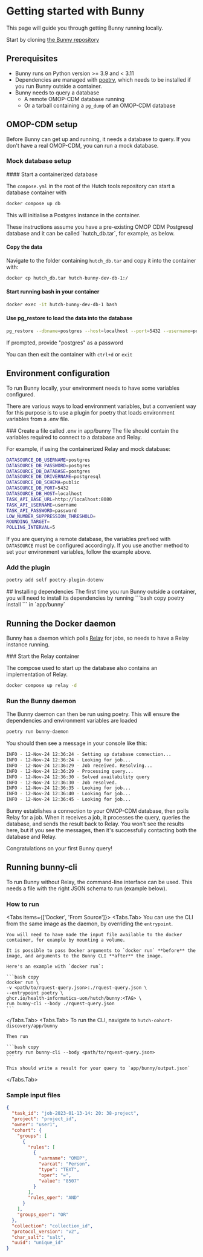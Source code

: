
# Getting started with Bunny

This page will guide you through getting Bunny running locally.

Start by cloning [the Bunny repository](https://github.com/Health-Informatics-UoN/hutch-bunny)

## Prerequisites

- Bunny runs on Python version >= 3.9 and < 3.11
- Dependencies are managed with [poetry](https://python-poetry.org/), which needs to be installed if you run Bunny outside a container.
- Bunny needs to query a database
  - A remote OMOP-CDM database running
  - Or a tarball containing a `pg_dump` of an OMOP-CDM database

## OMOP-CDM setup

Before Bunny can get up and running, it needs a database to query.
If you don't have a real OMOP-CDM, you can run a mock database.

### Mock database setup

<Steps>
#### Start a containerized database

The `compose.yml` in the root of the Hutch tools repository can start a database container with

```bash copy
docker compose up db
```

This will initialise a Postgres instance in the container.

<Callout type="info">
  These instructions assume you have a pre-existing OMOP CDM Postgresql database
  and it can be called `hutch_db.tar`, for example, as below.
</Callout>

#### Copy the data

Navigate to the folder containing `hutch_db.tar` and copy it into the container with:

```bash copy
docker cp hutch_db.tar hutch-bunny-dev-db-1:/
```

#### Start running bash in your container

```bash copy
docker exec -it hutch-bunny-dev-db-1 bash
```

#### Use pg_restore to load the data into the database

```bash copy
pg_restore --dbname=postgres --host=localhost --port=5432 --username=postgres --password hutch_db.tar
```

If prompted, provide "postgres" as a password

You can then exit the container with `ctrl+d` or `exit`

</Steps>

## Environment configuration

To run Bunny locally, your environment needs to have some variables configured.

There are various ways to load environment variables, but a convenient way for this purpose is to use a plugin for poetry that loads environment variables from a .env file.

<Steps>
### Create a file called .env in app/bunny
The file should contain the variables required to connect to a database and Relay.

For example, if using the containerized Relay and mock database:

```sh copy
DATASOURCE_DB_USERNAME=postgres
DATASOURCE_DB_PASSWORD=postgres
DATASOURCE_DB_DATABASE=postgres
DATASOURCE_DB_DRIVERNAME=postgresql
DATASOURCE_DB_SCHEMA=public
DATASOURCE_DB_PORT=5432
DATASOURCE_DB_HOST=localhost
TASK_API_BASE_URL=http://localhost:8080
TASK_API_USERNAME=username
TASK_API_PASSWORD=password
LOW_NUMBER_SUPPRESSION_THRESHOLD=
ROUNDING_TARGET=
POLLING_INTERVAL=5
```

If you are querying a remote database, the variables prefixed with `DATASOURCE` must be configured accordingly.
If you use another method to set your environment variables, follow the example above.

### Add the plugin

```bash copy
poetry add self poetry-plugin-dotenv
```

</Steps>
## Installing dependencies
The first time you run Bunny outside a container, you will need to install its dependencies by running
```bash copy
poetry install
```
in `app/bunny`

## Running the Docker daemon

Bunny has a daemon which polls [Relay](/relay) for jobs, so needs to have a Relay instance running.

<Steps>
### Start the Relay container

The compose used to start up the database also contains an implementation of Relay.

```bash copy
docker compose up relay -d
```

### Run the Bunny daemon

The Bunny daemon can then be run using poetry. This will ensure the dependencies and environment variables are loaded

```bash copy
poetry run bunny-daemon
```

You should then see a message in your console like this:

```bash
INFO - 12-Nov-24 12:36:24 - Setting up database connection...
INFO - 12-Nov-24 12:36:24 - Looking for job...
INFO - 12-Nov-24 12:36:29 - Job received. Resolving...
INFO - 12-Nov-24 12:36:29 - Processing query...
INFO - 12-Nov-24 12:36:30 - Solved availability query
INFO - 12-Nov-24 12:36:30 - Job resolved.
INFO - 12-Nov-24 12:36:35 - Looking for job...
INFO - 12-Nov-24 12:36:40 - Looking for job...
INFO - 12-Nov-24 12:36:45 - Looking for job...
```

Bunny establishes a connection to your OMOP-CDM database, then polls Relay for a job.
When it receives a job, it processes the query, queries the database, and sends the result back to Relay.
You won't see the results here, but if you see the messages, then it's successfully contacting both the database and Relay.

</Steps>

<Callout emoji="🎉">Congratulations on your first Bunny query!</Callout>

## Running bunny-cli

To run Bunny without Relay, the command-line interface can be used.
This needs a file with the right JSON schema to run (example below).

### How to run

<Tabs items={['Docker', 'From Source']}>
  <Tabs.Tab>
    You can use the CLI from the same image as the daemon, by overriding the `entrypoint`.

    You will need to have made the input file available to the docker container, for example by mounting a volume.

    It is possible to pass Docker arguments to `docker run` **before** the image, and arguments to the Bunny CLI **after** the image.

    Here's an example with `docker run`:

    ```bash copy
    docker run \
    -v <path/to/rquest-query.json>:./rquest-query.json \
    --entrypoint poetry \
    ghcr.io/health-informatics-uon/hutch/bunny:<TAG> \
    run bunny-cli --body ./rquest-query.json
    ```

  </Tabs.Tab>
  <Tabs.Tab>
    To run the CLI, navigate to `hutch-cohort-discovery/app/bunny`

    Then run

    ```bash copy
    poetry run bunny-cli --body <path/to/rquest-query.json>
    ```

    This should write a result for your query to `app/bunny/output.json`

  </Tabs.Tab>
</Tabs>

### Sample input files

```json copy filename="availability.json"
{
  "task_id": "job-2023-01-13-14: 20: 38-project",
  "project": "project_id",
  "owner": "user1",
  "cohort": {
    "groups": [
      {
        "rules": [
          {
            "varname": "OMOP",
            "varcat": "Person",
            "type": "TEXT",
            "oper": "=",
            "value": "8507"
          }
        ],
        "rules_oper": "AND"
      }
    ],
    "groups_oper": "OR"
  },
  "collection": "collection_id",
  "protocol_version": "v2",
  "char_salt": "salt",
  "uuid": "unique_id"
}
```
